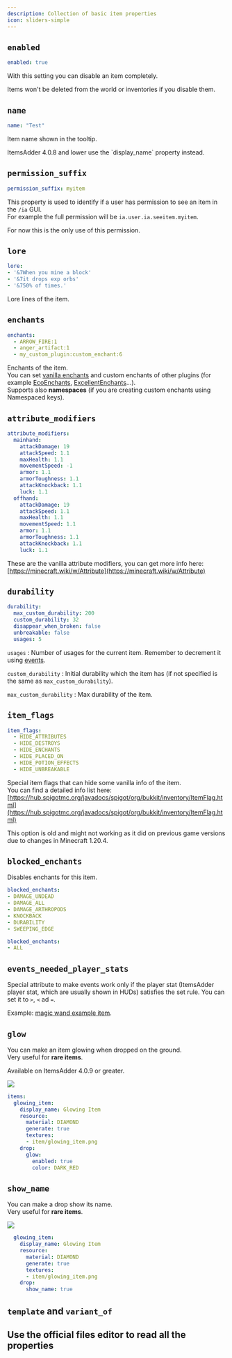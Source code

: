 ```yaml
---
description: Collection of basic item properties
icon: sliders-simple
---
```


## `enabled`

```yaml
enabled: true
```

With this setting you can disable an item completely.


<Warning>
Items won't be deleted from the world or inventories if you disable them.
</Warning>


## `name`

```yaml
name: "Test"
```

Item name shown in the tooltip.


<Warning>
ItemsAdder 4.0.8 and lower use the `display_name` property instead.
</Warning>


## `permission_suffix`

```yaml
permission_suffix: myitem
```

This property is used to identify if a user has permission to see an item in the `/ia` GUI.\
For example the full permission will be `ia.user.ia.seeitem.myitem`.

For now this is the only use of this permission.


<Card title="Permission" icon="text" href="/permission"></Card>


## `lore`

```yaml
lore:
- '&7When you mine a block'
- '&7it drops exp orbs'
- '&750% of times.'
```

Lore lines of the item.

## `enchants`

```yaml
enchants:
  - ARROW_FIRE:1
  - anger_artifact:1
  - my_custom_plugin:custom_enchant:6
```

Enchants of the item.\
You can set [vanilla enchants](https://hub.spigotmc.org/javadocs/bukkit/org/bukkit/enchantments/Enchantment.html) and custom enchants of other plugins (for example [EcoEnchants](../../../compatibility-with-other-plugins/compatible/ecoenchants.md), [ExcellentEnchants](https://www.spigotmc.org/resources/goldenenchants-%E2%80%A2-more-vanilla-like-enchantments-1-14-1-16.61693/)...).\
Supports also **namespaces** (if you are creating custom enchants using Namespaced keys).

## `attribute_modifiers`

```yaml
attribute_modifiers:
  mainhand:
    attackDamage: 19
    attackSpeed: 1.1
    maxHealth: 1.1
    movementSpeed: -1
    armor: 1.1
    armorToughness: 1.1
    attackKnockback: 1.1
    luck: 1.1
  offhand:
    attackDamage: 19
    attackSpeed: 1.1
    maxHealth: 1.1
    movementSpeed: 1.1
    armor: 1.1
    armorToughness: 1.1
    attackKnockback: 1.1
    luck: 1.1
```

These are the vanilla attribute modifiers, you can get more info here: [https://minecraft.wiki/w/Attribute](https://minecraft.wiki/w/Attribute)

## `durability`

```yaml
durability:
  max_custom_durability: 200
  custom_durability: 32
  disappear_when_broken: false
  unbreakable: false
  usages: 5
```

`usages` : Number of usages for the current item. Remember to decrement it using [events](events/).

`custom_durability` : Initial durability which the item has (if not specified is the same as `max_custom_durability`).

`max_custom_durability` : Max durability of the item.

## `item_flags`

```yaml
item_flags:
  - HIDE_ATTRIBUTES
  - HIDE_DESTROYS
  - HIDE_ENCHANTS
  - HIDE_PLACED_ON
  - HIDE_POTION_EFFECTS
  - HIDE_UNBREAKABLE
```

Special item flags that can hide some vanilla info of the item.\
You can find a detailed info list here: [https://hub.spigotmc.org/javadocs/spigot/org/bukkit/inventory/ItemFlag.html](https://hub.spigotmc.org/javadocs/spigot/org/bukkit/inventory/ItemFlag.html)


<Note>
This option is old and might not working as it did on previous game versions due to changes in Minecraft 1.20.4.
</Note>


## `blocked_enchants`

Disables enchants for this item.

<Tabs>
  <Tab title="Disable some enchants">

```yaml
blocked_enchants:
- DAMAGE_UNDEAD
- DAMAGE_ALL
- DAMAGE_ARTHROPODS
- KNOCKBACK
- DURABILITY
- SWEEPING_EDGE
```

  </Tab>
  <Tab title="Disable all enchants">

```yaml
blocked_enchants:
- ALL
```

  </Tab>
</Tabs>


## `events_needed_player_stats`

Special attribute to make events work only if the player stat (ItemsAdder player stat, which are usually shown in HUDs) satisfies the set rule. You can set it to `>`, `<` ad `=`.

Example: [magic wand example item](../other-items-examples/magic-wand.md).

## `glow`

You can make an item glowing when dropped on the ground.\
Very useful for **rare items**.


<Warning>
Available on ItemsAdder 4.0.9 or greater.
</Warning>


![](</assets/images/immagine (16).png>)

```yaml
items:
  glowing_item:
    display_name: Glowing Item
    resource:
      material: DIAMOND
      generate: true
      textures:
      - item/glowing_item.png
    drop:
      glow:
        enabled: true
        color: DARK_RED
```

## `show_name`

You can make a drop show its name.\
Very useful for **rare items**.

![](</assets/images/immagine (118) (2) (3).png>)

```yaml
  glowing_item:
    display_name: Glowing Item
    resource:
      material: DIAMOND
      generate: true
      textures:
      - item/glowing_item.png
    drop:
      show_name: true
```

## `template` and `variant_of`


<Card title="Templates And Variants" icon="text" href="/templates-and-variants"></Card>


## Use the official files editor to read all the properties


<Card title="Files Editor" icon="text" href="/beginners/files-editor"></Card>

